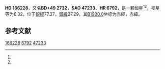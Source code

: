 {{Starbox begin
| name = HD 166228
}}
{{Starbox observe
| epoch = [[J2000.0|J2000.0]]
| constell = {{星座名待查}}<ref name=SIMBAD>{{cite web
 | url=http://simbad.u-strasbg.fr/simbad/sim-id?Ident=HR+6792
 | title =Pulsating variable Star
 | publisher=Centre de Données astronomiques de Strasbourg
 | work=SIMBAD
 | accessdate=2012-07-13}}</ref><ref name=DATA>{{cite web
 | url=http://vizier.u-strasbg.fr/viz-bin/VizieR-5?-out.add=.&-source=5050&-corr=PK=HR&-out.max=9999&HR=6792
 | title=VizieR Detailed Page
 | accessdate=2012-07-13
 | archive-date=2016-03-05
 | archive-url=https://web.archive.org/web/20160305003625/http://vizier.u-strasbg.fr/viz-bin/VizieR-5?-out.add=.&-source=5050&-corr=PK=HR&-out.max=9999&HR=6792
 | dead-url=no
 }}</ref>
| 星官 = 
| ra = {{RA|18|7|6.3}}<ref name=SIMBAD /><ref name=DATA />
| dec = {{DEC|+49|42|38}}<ref name=SIMBAD /><ref name=DATA />
| appmag_v = 6.32<ref name=SIMBAD /><ref name=DATA />
}}
{{Starbox character
| class = A2V<ref name=SIMBAD /><ref name=DATA />
| b-v = <ref name=SIMBAD /><ref name=DATA />
| u-b = <ref name=SIMBAD /><ref name=DATA />
| r-i = <ref name=SIMBAD /><ref name=DATA />
| variable = 
}}
{{Starbox astrometry
| radial_v = 
| prop_mo_ra = -21
| parallax = 0.008
| p_error =
}}
{{Starbox catalog
| names =BD+49 2732，[[SAO星表|SAO]] 47233，[[HD星表|HD]] 166228，[[HR星表|HR]] 6792}}
{{Starbox reference |Simbad=HR+6792}}
{{Starbox end}}

'''HD 166228'''，又名'''BD+49 2732'''，'''SAO 47233'''、'''HR 6792'''，是一颗恒星<ref name=SIMBAD /><ref name=DATA />，视星等为6.32，位于[[銀道座標系|銀經]]77.37，[[銀道座標系|銀緯]]27.29，其[[B1900.0|B1900.0]]坐标为赤經{{RA|18|4|36.4}}，赤緯{{DEC|+49|27.29|44}}。

== 参考文献 ==
{{reflist}}

{{star-stub}}

[[Category:HD和HDE天體|166228]]
[[Category:HR天體|6792]]
[[Category:SAO天體|47233]]